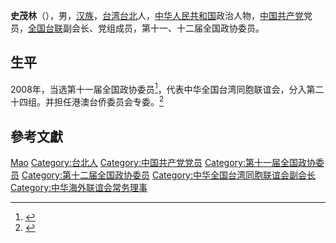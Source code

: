 '''史茂林'''（{{bd|1950年|3月|}}），男，[[汉族|汉族]]，[[台湾|台湾]][[台北|台北]]人，[[中华人民共和国|中华人民共和国]]政治人物，[[中国共产党|中国共产党]]党员，[[全国台联|全国台联]]副会长、党组成员，第十一、十二届全国政协委员。

== 生平 ==
2008年，当选第十一届全国政协委员<ref>{{cite news|title=第十一届全国政协委员名单|url=http://www.indaa.com.cn/zt/2009qglh/zxzs/200903/t20090303_127573.html|accessdate=2013-04-09|newspaper=新华社北京1月25日电 中国人民政治协商会议第十一届全国委员会委员名单(共2237人，2008年1月25日政协第十届全国委员会常务委员会第二十次会议通过)|date=2008年1月25日|deadurl=yes|archiveurl=https://web.archive.org/web/20130928014403/http://www.indaa.com.cn/zt/2009qglh/zxzs/200903/t20090303_127573.html|archivedate=2013年9月28日}}</ref>，代表中华全国台湾同胞联谊会，分入第二十四组。并担任港澳台侨委员会专委。<ref>{{cite news|title=全国政协信息-史茂林|url=http://www.cppcc.gov.cn/CMS/wylibary/showJcwyxtInfoWylibary.action?tabJcwyxt.guid=11W0007960&wytype=wjwy|accessdate=2013-04-11|newspaper=全国政协委员会|archive-date=2016-03-04|archive-url=https://web.archive.org/web/20160304203825/http://www.cppcc.gov.cn/CMS/wylibary/showJcwyxtInfoWylibary.action?tabJcwyxt.guid=11W0007960&wytype=wjwy|dead-url=no}}</ref>

== 參考文獻 ==
{{reflist}}

{{中国政治人物小作品}}
{{Navboxes 
| title  = 史茂林在[[中华海外联谊会|中华海外联谊会]]的职务
| list1  =
{{中华海外联谊会第三届理事会}}
}}
{{Navboxes 
| title  = 史茂林在[[中华全国台湾同胞联谊会|中华全国台湾同胞联谊会]]的职务
| list1  =
{{中华全国台湾同胞联谊会第六届理事会}}
{{中华全国台湾同胞联谊会第七届理事会}}
{{中华全国台湾同胞联谊会第八届理事会}}
}}

{{Authority control}}
{{DEFAULTSORT:Shi史}}
[[Category:史姓|Mao]]
[[Category:台北人|Category:台北人]]
[[Category:中国共产党党员|Category:中国共产党党员]]
[[Category:第十一届全国政协委员|Category:第十一届全国政协委员]]
[[Category:第十二届全国政协委员|Category:第十二届全国政协委员]]
[[Category:中华全国台湾同胞联谊会副会长|Category:中华全国台湾同胞联谊会副会长]]
[[Category:中华海外联谊会常务理事|Category:中华海外联谊会常务理事]]